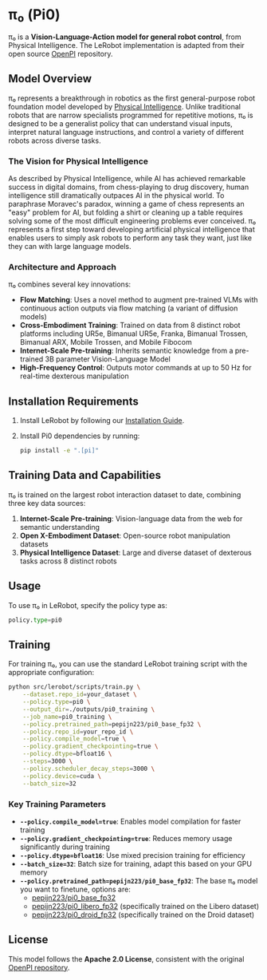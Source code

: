 # π₀ (Pi0)

π₀ is a **Vision-Language-Action model for general robot control**, from Physical Intelligence. The LeRobot implementation is adapted from their open source [OpenPI](https://github.com/Physical-Intelligence/openpi) repository.

## Model Overview

π₀ represents a breakthrough in robotics as the first general-purpose robot foundation model developed by [Physical Intelligence](https://www.physicalintelligence.company/blog/pi0). Unlike traditional robots that are narrow specialists programmed for repetitive motions, π₀ is designed to be a generalist policy that can understand visual inputs, interpret natural language instructions, and control a variety of different robots across diverse tasks.

### The Vision for Physical Intelligence

As described by Physical Intelligence, while AI has achieved remarkable success in digital domains, from chess-playing to drug discovery, human intelligence still dramatically outpaces AI in the physical world. To paraphrase Moravec's paradox, winning a game of chess represents an "easy" problem for AI, but folding a shirt or cleaning up a table requires solving some of the most difficult engineering problems ever conceived. π₀ represents a first step toward developing artificial physical intelligence that enables users to simply ask robots to perform any task they want, just like they can with large language models.

### Architecture and Approach

π₀ combines several key innovations:

- **Flow Matching**: Uses a novel method to augment pre-trained VLMs with continuous action outputs via flow matching (a variant of diffusion models)
- **Cross-Embodiment Training**: Trained on data from 8 distinct robot platforms including UR5e, Bimanual UR5e, Franka, Bimanual Trossen, Bimanual ARX, Mobile Trossen, and Mobile Fibocom
- **Internet-Scale Pre-training**: Inherits semantic knowledge from a pre-trained 3B parameter Vision-Language Model
- **High-Frequency Control**: Outputs motor commands at up to 50 Hz for real-time dexterous manipulation

## Installation Requirements

1. Install LeRobot by following our [Installation Guide](./installation).
2. Install Pi0 dependencies by running:

   ```bash
   pip install -e ".[pi]"
   ```

## Training Data and Capabilities

π₀ is trained on the largest robot interaction dataset to date, combining three key data sources:

1. **Internet-Scale Pre-training**: Vision-language data from the web for semantic understanding
2. **Open X-Embodiment Dataset**: Open-source robot manipulation datasets
3. **Physical Intelligence Dataset**: Large and diverse dataset of dexterous tasks across 8 distinct robots

## Usage

To use π₀ in LeRobot, specify the policy type as:

```python
policy.type=pi0
```

## Training

For training π₀, you can use the standard LeRobot training script with the appropriate configuration:

```bash
python src/lerobot/scripts/train.py \
    --dataset.repo_id=your_dataset \
    --policy.type=pi0 \
    --output_dir=./outputs/pi0_training \
    --job_name=pi0_training \
    --policy.pretrained_path=pepijn223/pi0_base_fp32 \
    --policy.repo_id=your_repo_id \
    --policy.compile_model=true \
    --policy.gradient_checkpointing=true \
    --policy.dtype=bfloat16 \
    --steps=3000 \
    --policy.scheduler_decay_steps=3000 \
    --policy.device=cuda \
    --batch_size=32
```

### Key Training Parameters

- **`--policy.compile_model=true`**: Enables model compilation for faster training
- **`--policy.gradient_checkpointing=true`**: Reduces memory usage significantly during training
- **`--policy.dtype=bfloat16`**: Use mixed precision training for efficiency
- **`--batch_size=32`**: Batch size for training, adapt this based on your GPU memory
- **`--policy.pretrained_path=pepijn223/pi0_base_fp32`**: The base π₀ model you want to finetune, options are:
  - [pepijn223/pi0_base_fp32](https://huggingface.co/pepijn223/pi0_base_fp32)
  - [pepijn223/pi0_libero_fp32](https://huggingface.co/pepijn223/pi0_libero_fp32) (specifically trained on the Libero dataset)
  - [pepijn223/pi0_droid_fp32](https://huggingface.co/pepijn223/pi0_droid_fp32) (specifically trained on the Droid dataset)

## License

This model follows the **Apache 2.0 License**, consistent with the original [OpenPI repository](https://github.com/Physical-Intelligence/openpi).
